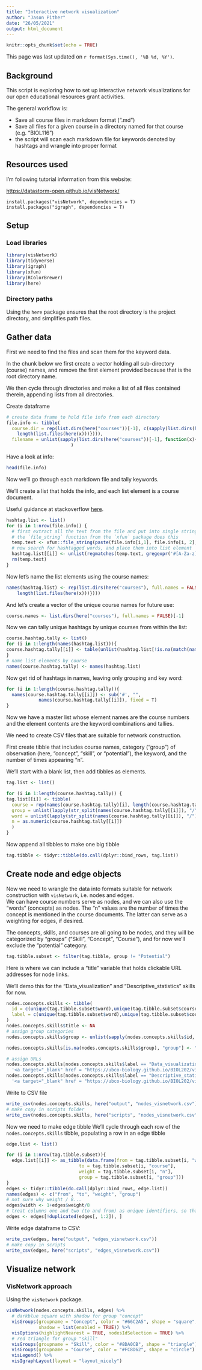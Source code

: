 ```yaml
---
title: "Interactive network visualization"
author: "Jason Pither"
date: "26/05/2021"
output: html_document
---
```


```r
knitr::opts_chunk$set(echo = TRUE)
```

This page was last updated on `r format(Sys.time(), '%B %d, %Y')`.

## Background

This script is exploring how to set up interactive network visualizations for our open educational resources grant activities.

The general workflow is:  

+ Save all course files in markdown format (".md")
+ Save all files for a given course in a directory named for that course (e.g. "BIOL116")
+ the script will scan each markdown file for keywords denoted by hashtags and wrangle into proper format

## Resources used

I'm following tutorial information from this website:

<https://datastorm-open.github.io/visNetwork/>

    install.packages("visNetwork", dependencies = T)
    install.packages("igraph", dependencies = T)

## Setup

### Load libraries

```r
library(visNetwork)
library(tidyverse)
library(igraph)
library(xfun)
library(RColorBrewer)
library(here)
```

### Directory paths

Using the `here` package ensures that the root directory is the project directory, and simplifies path files.

## Gather data

First we need to find the files and scan them for the keyword data.  

In the chunk below we first create a vector holding all sub-directory (course) names, and remove the first element provided because that is the root directory name.

We then cycle through directories and make a list of all files contained therein, appending lists from all directories.

Create dataframe
```r
# create data frame to hold file info from each directory
file.info <- tibble(
  course.dir = rep(list.dirs(here("courses"))[-1], c(sapply(list.dirs(here("courses"))[-1], function(x){
    length(list.files(here(x)))}))),
  filename = unlist(sapply(list.dirs(here("courses"))[-1], function(x){list.files(here(x))}))
                        )
```

Have a look at info:
```r
head(file.info)
```

Now we'll go through each markdown file and tally keywords. 

We'll create a list that holds the info, and each list element is a course document.

Useful guidance at stackoverflow [here](https://stackoverflow.com/questions/55194830/how-to-extract-hashtags-with-gsub).

```r
hashtag.list <- list()
for (i in 1:nrow(file.info)) {
  # first extract all the text from the file and put into single string
  # the `file_string` function from the `xfun` package does this
  temp.text <- xfun::file_string(paste(file.info[i,1], file.info[i, 2], sep = "/"))
  # now search for hashtagged words, and place them into list element
  hashtag.list[[i]] <- unlist(regmatches(temp.text, gregexpr('#[A-Za-z][A-Za-z]*/[A-Za-z][A-Za-z_-]*', temp.text)))
  rm(temp.text)
}

```

Now let's name the list elements using the course names:
```r
names(hashtag.list) <- rep(list.dirs(here("courses"), full.names = FALSE)[-1], c(sapply(list.dirs(here("courses"))[-1], function(x){
    length(list.files(here(x)))})))
```

And let's create a vector of the unique course names for future use:
```r
course.names <- list.dirs(here("courses"), full.names = FALSE)[-1]
```

Now we can tally unique hashtags by unique courses from within the list:
```r
course.hashtag.tally <- list()
for (i in 1:length(names(hashtag.list))){
course.hashtag.tally[[i]] <- table(unlist(hashtag.list[!is.na(match(names(hashtag.list), names(hashtag.list)[i]))]))
}
# name list elements by course
names(course.hashtag.tally) <- names(hashtag.list)
```

Now get rid of hashtags in names, leaving only grouping and key word:

```r
for (i in 1:length(course.hashtag.tally)){
  names(course.hashtag.tally[[i]]) <- sub('#', "", 
            names(course.hashtag.tally[[i]]), fixed = T)
}
```

Now we have a master list whose element names are the course numbers and the element contents are the keyword combinations and tallies.

We need to create CSV files that are suitable for network construction.

First create tibble that includes course names, category ("group") of observation (here, "concept", "skill", or "potential"), the keyword, and the number of times appearing "n".

We'll start with a blank list, then add tibbles as elements.

```r
tag.list <- list()
```


```r
for (i in 1:length(course.hashtag.tally)) {
tag.list[[i]] <- tibble(
  course = rep(names(course.hashtag.tally)[i], length(course.hashtag.tally[[i]])),
  group = unlist(lapply(str_split(names(course.hashtag.tally[[i]]), "/"), function(x){x[1]})),
  word = unlist(lapply(str_split(names(course.hashtag.tally[[i]]), "/"), function(x){x[2]})),
  n = as.numeric(course.hashtag.tally[[i]])
  )
}
```

Now append all tibbles to make one big tibble

```r
tag.tibble <- tidyr::tibble(do.call(dplyr::bind_rows, tag.list))
```

## Create node and edge objects

Now we need to wrangle the data into formats suitable for network construction with `visNetwork`, i.e. nodes and edges.  
We can have course numbers serve as nodes, and we can also use the "words" (concepts) as nodes. The "n" values are the number of times the concept is mentioned in the course documents. The latter can serve as a weighting for edges, if desired.

The concepts, skills, and courses are all going to be nodes, and they will be categorized by "groups" ("Skill", "Concept", "Course"), and for now we'll exclude the "potential" category.

```r
tag.tibble.subset <- filter(tag.tibble, group != "Potential")
```

Here is where we can include a "title" variable that holds clickable URL addresses for node links.

We'll demo this for the "Data_visualization" and "Descriptive_statistics" skills for now.

```r
nodes.concepts.skills <- tibble(
  id = c(unique(tag.tibble.subset$word),unique(tag.tibble.subset$course)),
  label = c(unique(tag.tibble.subset$word),unique(tag.tibble.subset$course))
)
nodes.concepts.skills$title <- NA
# assign group categories
nodes.concepts.skills$group <- unlist(sapply(nodes.concepts.skills$id, function(x){tag.tibble.subset[match(x, tag.tibble.subset$word),"group"]}))

nodes.concepts.skills[is.na(nodes.concepts.skills$group), "group"] <- "Course"

# assign URLs
nodes.concepts.skills[nodes.concepts.skills$label == "Data_visualization", "title"] <- 
  '<a target="_blank" href = "https://ubco-biology.github.io/BIOL202/vis-variable.html">Visit Tutorial</a>'
nodes.concepts.skills[nodes.concepts.skills$label == "Descriptive_statistics", "title"] <- 
  '<a target="_blank" href = "https://ubco-biology.github.io/BIOL202/vis-describe.html">Visit Tutorial</a>'
```

Write to CSV file
```r
write_csv(nodes.concepts.skills, here("output", "nodes_visnetwork.csv"))
# make copy in scripts folder
write_csv(nodes.concepts.skills, here("scripts", "nodes_visnetwork.csv"))
```

Now we need to make edge tibble We'll cycle through each row of the `nodes.concepts.skills` tibble, populating a row in an edge tibble

```r
edge.list <- list()
```


```r
for (i in 1:nrow(tag.tibble.subset)){
  edge.list[[i]] <- as_tibble(data.frame(from = tag.tibble.subset[i, "word"], 
                           to = tag.tibble.subset[i, "course"], 
                           weight = tag.tibble.subset[i, "n"],
                           group = tag.tibble.subset[i, "group"]))
}
edges <- tidyr::tibble(do.call(dplyr::bind_rows, edge.list))
names(edges) <- c("from", "to", "weight", "group")
# not sure why weight / 8...
edges$width <- 1+edges$weight/8
# treat columns one and two (to and from) as unique identifiers, so that tags are not repeated across courses.
edges <- edges[!duplicated(edges[, 1:2]), ]
```

Write edge dataframe to CSV:

```r
write_csv(edges, here("output", "edges_visnetwork.csv"))
# make copy in scripts
write_csv(edges, here("scripts", "edges_visnetwork.csv"))
```

## Visualize network

### VisNetwork approach

Using the `visNetwork` package.

```r

visNetwork(nodes.concepts.skills, edges) %>% 
  # darkblue square with shadow for group "concept"
  visGroups(groupname = "Concept", color = "#66C2A5", shape = "square", 
            shadow = list(enabled = TRUE)) %>% 
  visOptions(highlightNearest = TRUE, nodesIdSelection = TRUE) %>%
  # red triangle for group "skill"
  visGroups(groupname = "Skill", color = "#8DA0CB", shape = "triangle") %>%
  visGroups(groupname = "Course", color = "#FC8D62", shape = "circle") %>%
  visLegend() %>%
  visIgraphLayout(layout = "layout_nicely")
```



